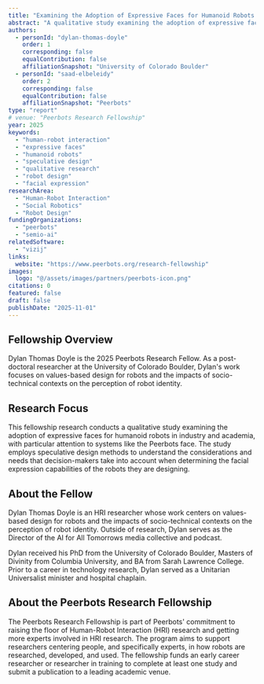 ```yaml
---
title: "Examining the Adoption of Expressive Faces for Humanoid Robots in Industry and Academia"
abstract: "A qualitative study examining the adoption of expressive faces, like the Peerbots face, for humanoid robots in industry and academia. Using speculative design methods, this research focuses on understanding the needs that decision-makers are taking into consideration about the facial expression of the robots they are designing."
authors:
  - personId: "dylan-thomas-doyle"
    order: 1
    corresponding: false
    equalContribution: false
    affiliationSnapshot: "University of Colorado Boulder"
  - personId: "saad-elbeleidy"
    order: 2
    corresponding: false
    equalContribution: false
    affiliationSnapshot: "Peerbots"
type: "report"
# venue: "Peerbots Research Fellowship"
year: 2025
keywords:
  - "human-robot interaction"
  - "expressive faces"
  - "humanoid robots"
  - "speculative design"
  - "qualitative research"
  - "robot design"
  - "facial expression"
researchArea:
  - "Human-Robot Interaction"
  - "Social Robotics"
  - "Robot Design"
fundingOrganizations:
  - "peerbots"
  - "semio-ai"
relatedSoftware:
  - "vizij"
links:
  website: "https://www.peerbots.org/research-fellowship"
images:
  logo: "@/assets/images/partners/peerbots-icon.png"
citations: 0
featured: false
draft: false
publishDate: "2025-11-01"
---
```


## Fellowship Overview

Dylan Thomas Doyle is the 2025 Peerbots Research Fellow. As a post-doctoral researcher at the University of Colorado Boulder, Dylan's work focuses on values-based design for robots and the impacts of socio-technical contexts on the perception of robot identity.

## Research Focus

This fellowship research conducts a qualitative study examining the adoption of expressive faces for humanoid robots in industry and academia, with particular attention to systems like the Peerbots face. The study employs speculative design methods to understand the considerations and needs that decision-makers take into account when determining the facial expression capabilities of the robots they are designing.

## About the Fellow

Dylan Thomas Doyle is an HRI researcher whose work centers on values-based design for robots and the impacts of socio-technical contexts on the perception of robot identity. Outside of research, Dylan serves as the Director of the AI for All Tomorrows media collective and podcast.

Dylan received his PhD from the University of Colorado Boulder, Masters of Divinity from Columbia University, and BA from Sarah Lawrence College. Prior to a career in technology research, Dylan served as a Unitarian Universalist minister and hospital chaplain.

## About the Peerbots Research Fellowship

The Peerbots Research Fellowship is part of Peerbots' commitment to raising the floor of Human-Robot Interaction (HRI) research and getting more experts involved in HRI research. The program aims to support researchers centering people, and specifically experts, in how robots are researched, developed, and used. The fellowship funds an early career researcher or researcher in training to complete at least one study and submit a publication to a leading academic venue.
